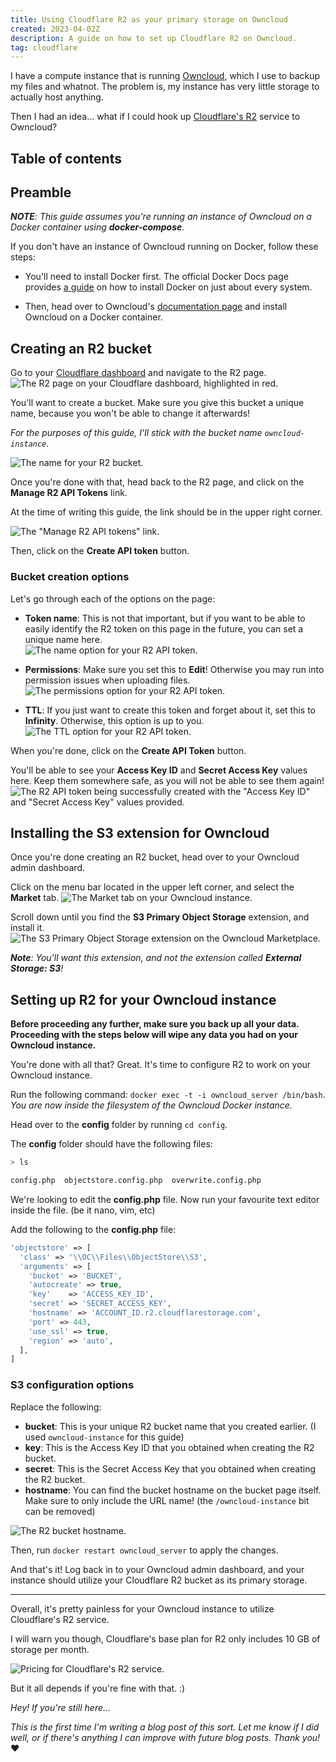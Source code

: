 ```yaml
---
title: Using Cloudflare R2 as your primary storage on Owncloud
created: 2023-04-02Z
description: A guide on how to set up Cloudflare R2 on Owncloud.
tag: cloudflare
---
```



I have a compute instance that is running [Owncloud][owncloud], which I use to backup my files and whatnot. The problem
is, my instance has very little storage to actually host anything.

Then I had an idea... what if I could hook up [Cloudflare's R2][r2] service to Owncloud?

## Table of contents

## Preamble

_**NOTE**: This guide assumes you're running an instance of Owncloud on a Docker container using **docker-compose**._

If you don't have an instance of Owncloud running on Docker, follow these steps:

- You'll need to install Docker first. The official Docker Docs page provides [a guide][docker-install] on how to
  install Docker on just about every system.

- Then, head over to Owncloud's [documentation page][owncloud-install] and install Owncloud on a Docker container.

## Creating an R2 bucket

Go to your [Cloudflare dashboard][cloudflare-dash] and navigate to the R2 page.  
![The R2 page on your Cloudflare dashboard, highlighted in red.](https://elixi.re/i/k3psp.png 'The R2 page on your Cloudflare dashboard, highlighted in red.')

You'll want to create a bucket. Make sure you give this bucket a unique name, because you won't be able to change it
afterwards!

_For the purposes of this guide, I'll stick with the bucket name `owncloud-instance`._

![The name for your R2 bucket.](https://elixi.re/i/eq5h5.png 'The name for your R2 bucket.')

Once you're done with that, head back to the R2 page, and click on the **Manage R2 API Tokens** link.

At the time of writing this guide, the link should be in the upper right corner.

![The "Manage R2 API tokens" link.](https://elixi.re/i/4281o.png 'The "Manage R2 API tokens" link.')

Then, click on the **Create API token** button.

### Bucket creation options

Let's go through each of the options on the page:

- **Token name**: This is not that important, but if you want to be able to easily identify the R2 token on this page in
  the future, you can set a unique name here.  
  ![The name option for your R2 API token.](https://elixi.re/i/x02n8.png 'The name option for your R2 API token.')

- **Permissions**: Make sure you set this to **Edit**! Otherwise you may run into permission issues when uploading
  files.  
  ![The permissions option for your R2 API token.](https://elixi.re/i/c205k.png 'The permissions option for your R2 API token.')

- **TTL**: If you just want to create this token and forget about it, set this to **Infinity**. Otherwise, this option
  is up to you.  
  ![The TTL option for your R2 API token.](https://elixi.re/i/pkcx0.png 'The TTL option for your R2 API token.')

When you're done, click on the **Create API Token** button.

You'll be able to see your **Access Key ID** and **Secret Access Key** values here. Keep them somewhere safe, as you
will not be able to see them again!  
![The R2 API token being successfully created with the "Access Key ID" and "Secret Access Key" values provided.](https://elixi.re/i/3rlfx.png 'The R2 API token being successfully created with the "Access Key ID" and "Secret Access Key" values provided.')

## Installing the S3 extension for Owncloud

Once you're done creating an R2 bucket, head over to your Owncloud admin dashboard.

Click on the menu bar located in the upper left corner, and select the **Market** tab.
![The Market tab on your Owncloud instance.](https://elixi.re/i/7zakj.png 'The Market tab on your Owncloud instance.')

Scroll down until you find the **S3 Primary Object Storage** extension, and install it.
![The S3 Primary Object Storage extension on the Owncloud Marketplace.](https://elixi.re/i/rnmm8.png 'The S3 Primary Object Storage extension on the Owncloud Marketplace.')

_**Note**: You'll want this extension, and not the extension called **External Storage: S3**!_

## Setting up R2 for your Owncloud instance

**<Warning /> Before proceeding any further, make sure you back up all your data. Proceeding with the steps below will
wipe any data you had on your Owncloud instance.**

You're done with all that? Great. It's time to configure R2 to work on your Owncloud instance.

Run the following command: `docker exec -t -i owncloud_server /bin/bash`.  
_You are now inside the filesystem of the Owncloud Docker instance._

Head over to the **config** folder by running `cd config`.

The **config** folder should have the following files:

```bash
> ls

config.php  objectstore.config.php  overwrite.config.php
```

We're looking to edit the **config.php** file. Now run your favourite text editor inside the file. (be it nano, vim,
etc)

Add the following to the **config.php** file:

```php
'objectstore' => [
  'class' => '\\OC\\Files\\ObjectStore\\S3',
  'arguments' => [
    'bucket' => 'BUCKET',
    'autocreate' => true,
    'key'    => 'ACCESS_KEY_ID',
    'secret' => 'SECRET_ACCESS_KEY',
    'hostname' => 'ACCOUNT_ID.r2.cloudflarestorage.com',
    'port' => 443,
    'use_ssl' => true,
    'region' => 'auto',
  ],
]
```

### S3 configuration options

Replace the following:

- **bucket**: This is your unique R2 bucket name that you created earlier. (I used `owncloud-instance` for this guide)
- **key**: This is the Access Key ID that you obtained when creating the R2 bucket.
- **secret**: This is the Secret Access Key that you obtained when creating the R2 bucket.
- **hostname**: You can find the bucket hostname on the bucket page itself. Make sure to only include the URL name! (the
  `/owncloud-instance` bit can be removed)

![The R2 bucket hostname.](https://elixi.re/i/y8e7l.png 'The R2 bucket hostname.')

Then, run `docker restart owncloud_server` to apply the changes.

And that's it! Log back in to your Owncloud admin dashboard, and your instance should utilize your Cloudflare R2 bucket
as its primary storage.

---

Overall, it's pretty painless for your Owncloud instance to utilize Cloudflare's R2 service.

I will warn you though, Cloudflare's base plan for R2 only includes 10 GB of storage per month.

![Pricing for Cloudflare's R2 service.](https://elixi.re/i/kwujy.png "Pricing for Cloudflare's R2 service.")

But it all depends if you're fine with that. :)

_Hey! If you're still here..._

_This is the first time I'm writing a blog post of this sort. Let me know if I did well, or if there's anything I can
improve with future blog posts. Thank you!_ ❤️

[cloudflare-dash]: https://dash.cloudflare.com 'Cloudflare dashboard page'
[docker-install]: https://docs.docker.com/engine/install/#server 'Docker Installation page'
[owncloud-install]: https://doc.owncloud.com/server/10.12/admin_manual/installation/docker 'Owncloud Installation page'
[owncloud]: https://owncloud.com 'Owncloud'
[r2]: https://www.cloudflare.com/products/r2/ 'R2 home page'
